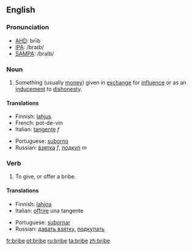 ==English==

===Pronunciation===
*[[w:AHD|AHD]]: brīb
*[[w:IPA|IPA]]: /braɪb/
*[[w:SAMPA|SAMPA]]: /braIb/

===Noun===
{{en-noun-reg}}

# Something (usually [[money]]) given in [[exchange]] for [[influence]] or as an [[inducement]] to [[dishonesty]].

====Translations====
{{top}}
*Finnish: [[lahjus]]
*French: pot-de-vin
*Italian: [[tangente]] ''f''
{{mid}}
*Portuguese: [[suborno]]
*Russian: [[взятка]] ''f'', [[подкуп]] ''m''
{{bottom}}

===Verb===
{{en-infl-reg-vowel-e|brib|e}}

# To give, or offer a bribe.

====Translations====
{{top}}
*Finnish: [[lahjoa]]
*Italian: [[offrire]] una tangente
{{mid}}
*Portuguese: [[subornar]]
*Russian: [[давать взятку]], [[подкупать]]
{{bottom}}

[[fr:bribe]]
[[pt:bribe]]
[[ru:bribe]]
[[ta:bribe]]
[[zh:bribe]]